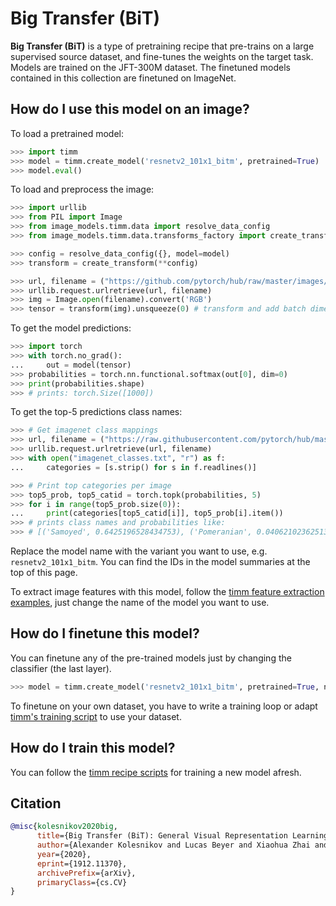 # Big Transfer (BiT)

**Big Transfer (BiT)** is a type of pretraining recipe that pre-trains  on a large supervised source dataset, and fine-tunes the weights on the target task. Models are trained on the JFT-300M dataset. The finetuned models contained in this collection are finetuned on ImageNet.

## How do I use this model on an image?

To load a pretrained model:

```py
>>> import timm
>>> model = timm.create_model('resnetv2_101x1_bitm', pretrained=True)
>>> model.eval()
```

To load and preprocess the image:

```py 
>>> import urllib
>>> from PIL import Image
>>> from image_models.timm.data import resolve_data_config
>>> from image_models.timm.data.transforms_factory import create_transform

>>> config = resolve_data_config({}, model=model)
>>> transform = create_transform(**config)

>>> url, filename = ("https://github.com/pytorch/hub/raw/master/images/dog.jpg", "dog.jpg")
>>> urllib.request.urlretrieve(url, filename)
>>> img = Image.open(filename).convert('RGB')
>>> tensor = transform(img).unsqueeze(0) # transform and add batch dimension
```

To get the model predictions:

```py
>>> import torch
>>> with torch.no_grad():
...     out = model(tensor)
>>> probabilities = torch.nn.functional.softmax(out[0], dim=0)
>>> print(probabilities.shape)
>>> # prints: torch.Size([1000])
```

To get the top-5 predictions class names:

```py
>>> # Get imagenet class mappings
>>> url, filename = ("https://raw.githubusercontent.com/pytorch/hub/master/imagenet_classes.txt", "imagenet_classes.txt")
>>> urllib.request.urlretrieve(url, filename) 
>>> with open("imagenet_classes.txt", "r") as f:
...     categories = [s.strip() for s in f.readlines()]

>>> # Print top categories per image
>>> top5_prob, top5_catid = torch.topk(probabilities, 5)
>>> for i in range(top5_prob.size(0)):
...     print(categories[top5_catid[i]], top5_prob[i].item())
>>> # prints class names and probabilities like:
>>> # [('Samoyed', 0.6425196528434753), ('Pomeranian', 0.04062102362513542), ('keeshond', 0.03186424449086189), ('white wolf', 0.01739676296710968), ('Eskimo dog', 0.011717947199940681)]
```

Replace the model name with the variant you want to use, e.g. `resnetv2_101x1_bitm`. You can find the IDs in the model summaries at the top of this page.

To extract image features with this model, follow the [timm feature extraction examples](../feature_extraction), just change the name of the model you want to use.

## How do I finetune this model?

You can finetune any of the pre-trained models just by changing the classifier (the last layer).

```py
>>> model = timm.create_model('resnetv2_101x1_bitm', pretrained=True, num_classes=NUM_FINETUNE_CLASSES)
```
To finetune on your own dataset, you have to write a training loop or adapt [timm's training
script](https://github.com/rwightman/pytorch-image-models/blob/master/train.py) to use your dataset.

## How do I train this model?

You can follow the [timm recipe scripts](../scripts) for training a new model afresh.

## Citation

```BibTeX
@misc{kolesnikov2020big,
      title={Big Transfer (BiT): General Visual Representation Learning}, 
      author={Alexander Kolesnikov and Lucas Beyer and Xiaohua Zhai and Joan Puigcerver and Jessica Yung and Sylvain Gelly and Neil Houlsby},
      year={2020},
      eprint={1912.11370},
      archivePrefix={arXiv},
      primaryClass={cs.CV}
}
```

<!--
Type: model-index
Collections:
- Name: Big Transfer
  Paper:
    Title: 'Big Transfer (BiT): General Visual Representation Learning'
    URL: https://paperswithcode.com/paper/large-scale-learning-of-general-visual
Models:
- Name: resnetv2_101x1_bitm
  In Collection: Big Transfer
  Metadata:
    FLOPs: 5330896
    Parameters: 44540000
    File Size: 178256468
    Architecture:
    - 1x1 Convolution
    - Bottleneck Residual Block
    - Convolution
    - Global Average Pooling
    - Group Normalization
    - Max Pooling
    - ReLU
    - Residual Block
    - Residual Connection
    - Softmax
    - Weight Standardization
    Tasks:
    - Image Classification
    Training Techniques:
    - Mixup
    - SGD with Momentum
    - Weight Decay
    Training Data:
    - ImageNet
    - JFT-300M
    Training Resources: Cloud TPUv3-512
    ID: resnetv2_101x1_bitm
    LR: 0.03
    Epochs: 90
    Layers: 101
    Crop Pct: '1.0'
    Momentum: 0.9
    Batch Size: 4096
    Image Size: '480'
    Weight Decay: 0.0001
    Interpolation: bilinear
  Code: https://github.com/rwightman/pytorch-image-models/blob/b9843f954b0457af2db4f9dea41a8538f51f5d78/timm/models/resnetv2.py#L444
  Weights: https://storage.googleapis.com/bit_models/BiT-M-R101x1-ILSVRC2012.npz
  Results:
  - Task: Image Classification
    Dataset: ImageNet
    Metrics:
      Top 1 Accuracy: 82.21%
      Top 5 Accuracy: 96.47%
- Name: resnetv2_101x3_bitm
  In Collection: Big Transfer
  Metadata:
    FLOPs: 15988688
    Parameters: 387930000
    File Size: 1551830100
    Architecture:
    - 1x1 Convolution
    - Bottleneck Residual Block
    - Convolution
    - Global Average Pooling
    - Group Normalization
    - Max Pooling
    - ReLU
    - Residual Block
    - Residual Connection
    - Softmax
    - Weight Standardization
    Tasks:
    - Image Classification
    Training Techniques:
    - Mixup
    - SGD with Momentum
    - Weight Decay
    Training Data:
    - ImageNet
    - JFT-300M
    Training Resources: Cloud TPUv3-512
    ID: resnetv2_101x3_bitm
    LR: 0.03
    Epochs: 90
    Layers: 101
    Crop Pct: '1.0'
    Momentum: 0.9
    Batch Size: 4096
    Image Size: '480'
    Weight Decay: 0.0001
    Interpolation: bilinear
  Code: https://github.com/rwightman/pytorch-image-models/blob/b9843f954b0457af2db4f9dea41a8538f51f5d78/timm/models/resnetv2.py#L451
  Weights: https://storage.googleapis.com/bit_models/BiT-M-R101x3-ILSVRC2012.npz
  Results:
  - Task: Image Classification
    Dataset: ImageNet
    Metrics:
      Top 1 Accuracy: 84.38%
      Top 5 Accuracy: 97.37%
- Name: resnetv2_152x2_bitm
  In Collection: Big Transfer
  Metadata:
    FLOPs: 10659792
    Parameters: 236340000
    File Size: 945476668
    Architecture:
    - 1x1 Convolution
    - Bottleneck Residual Block
    - Convolution
    - Global Average Pooling
    - Group Normalization
    - Max Pooling
    - ReLU
    - Residual Block
    - Residual Connection
    - Softmax
    - Weight Standardization
    Tasks:
    - Image Classification
    Training Techniques:
    - Mixup
    - SGD with Momentum
    - Weight Decay
    Training Data:
    - ImageNet
    - JFT-300M
    ID: resnetv2_152x2_bitm
    Crop Pct: '1.0'
    Image Size: '480'
    Interpolation: bilinear
  Code: https://github.com/rwightman/pytorch-image-models/blob/b9843f954b0457af2db4f9dea41a8538f51f5d78/timm/models/resnetv2.py#L458
  Weights: https://storage.googleapis.com/bit_models/BiT-M-R152x2-ILSVRC2012.npz
  Results:
  - Task: Image Classification
    Dataset: ImageNet
    Metrics:
      Top 1 Accuracy: 84.4%
      Top 5 Accuracy: 97.43%
- Name: resnetv2_152x4_bitm
  In Collection: Big Transfer
  Metadata:
    FLOPs: 21317584
    Parameters: 936530000
    File Size: 3746270104
    Architecture:
    - 1x1 Convolution
    - Bottleneck Residual Block
    - Convolution
    - Global Average Pooling
    - Group Normalization
    - Max Pooling
    - ReLU
    - Residual Block
    - Residual Connection
    - Softmax
    - Weight Standardization
    Tasks:
    - Image Classification
    Training Techniques:
    - Mixup
    - SGD with Momentum
    - Weight Decay
    Training Data:
    - ImageNet
    - JFT-300M
    Training Resources: Cloud TPUv3-512
    ID: resnetv2_152x4_bitm
    Crop Pct: '1.0'
    Image Size: '480'
    Interpolation: bilinear
  Code: https://github.com/rwightman/pytorch-image-models/blob/b9843f954b0457af2db4f9dea41a8538f51f5d78/timm/models/resnetv2.py#L465
  Weights: https://storage.googleapis.com/bit_models/BiT-M-R152x4-ILSVRC2012.npz
  Results:
  - Task: Image Classification
    Dataset: ImageNet
    Metrics:
      Top 1 Accuracy: 84.95%
      Top 5 Accuracy: 97.45%
- Name: resnetv2_50x1_bitm
  In Collection: Big Transfer
  Metadata:
    FLOPs: 5330896
    Parameters: 25550000
    File Size: 102242668
    Architecture:
    - 1x1 Convolution
    - Bottleneck Residual Block
    - Convolution
    - Global Average Pooling
    - Group Normalization
    - Max Pooling
    - ReLU
    - Residual Block
    - Residual Connection
    - Softmax
    - Weight Standardization
    Tasks:
    - Image Classification
    Training Techniques:
    - Mixup
    - SGD with Momentum
    - Weight Decay
    Training Data:
    - ImageNet
    - JFT-300M
    Training Resources: Cloud TPUv3-512
    ID: resnetv2_50x1_bitm
    LR: 0.03
    Epochs: 90
    Layers: 50
    Crop Pct: '1.0'
    Momentum: 0.9
    Batch Size: 4096
    Image Size: '480'
    Weight Decay: 0.0001
    Interpolation: bilinear
  Code: https://github.com/rwightman/pytorch-image-models/blob/b9843f954b0457af2db4f9dea41a8538f51f5d78/timm/models/resnetv2.py#L430
  Weights: https://storage.googleapis.com/bit_models/BiT-M-R50x1-ILSVRC2012.npz
  Results:
  - Task: Image Classification
    Dataset: ImageNet
    Metrics:
      Top 1 Accuracy: 80.19%
      Top 5 Accuracy: 95.63%
- Name: resnetv2_50x3_bitm
  In Collection: Big Transfer
  Metadata:
    FLOPs: 15988688
    Parameters: 217320000
    File Size: 869321580
    Architecture:
    - 1x1 Convolution
    - Bottleneck Residual Block
    - Convolution
    - Global Average Pooling
    - Group Normalization
    - Max Pooling
    - ReLU
    - Residual Block
    - Residual Connection
    - Softmax
    - Weight Standardization
    Tasks:
    - Image Classification
    Training Techniques:
    - Mixup
    - SGD with Momentum
    - Weight Decay
    Training Data:
    - ImageNet
    - JFT-300M
    Training Resources: Cloud TPUv3-512
    ID: resnetv2_50x3_bitm
    LR: 0.03
    Epochs: 90
    Layers: 50
    Crop Pct: '1.0'
    Momentum: 0.9
    Batch Size: 4096
    Image Size: '480'
    Weight Decay: 0.0001
    Interpolation: bilinear
  Code: https://github.com/rwightman/pytorch-image-models/blob/b9843f954b0457af2db4f9dea41a8538f51f5d78/timm/models/resnetv2.py#L437
  Weights: https://storage.googleapis.com/bit_models/BiT-M-R50x3-ILSVRC2012.npz
  Results:
  - Task: Image Classification
    Dataset: ImageNet
    Metrics:
      Top 1 Accuracy: 83.75%
      Top 5 Accuracy: 97.12%
-->